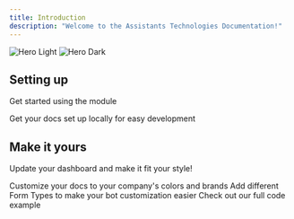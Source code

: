 ```yaml
---
title: Introduction
description: "Welcome to the Assistants Technologies Documentation!"
---
```


<img
  className="block dark:hidden"
  src="/images/dbd-banner.png"
  alt="Hero Light"
/>
<img
  className="hidden dark:block"
  src="/images/dbd-banner.png"
  alt="Hero Dark"
/>

## Setting up

Get started using the module

<CardGroup cols={2}>
  <Card title="Create a Project" icon="pen-to-square" href="quickstart">
    Get your docs set up locally for easy development
  </Card>

</CardGroup>

## Make it yours

Update your dashboard and make it fit your style!

<CardGroup cols={2}>
  <Card
    title="Customize Texts and Images"
    icon="palette"
    href="soft-ui/docs/locales.mdx"
  >
    Customize your docs to your company's colors and brands
  </Card>
  <Card
    title="Add Formtypes"
    icon="screwdriver-wrench"
    href="/essentials/formtypes.mdx"
  >
    Add different Form Types to make your bot customization easier
  </Card>
  <Card
    title="Full Code Example"
    icon="stars"
    href="https://learnit.assistantscenter.com/discord-dashboard-tutorial-2-1-lets-make-it-work/"
  >
    Check out our full code example
  </Card>
</CardGroup>
